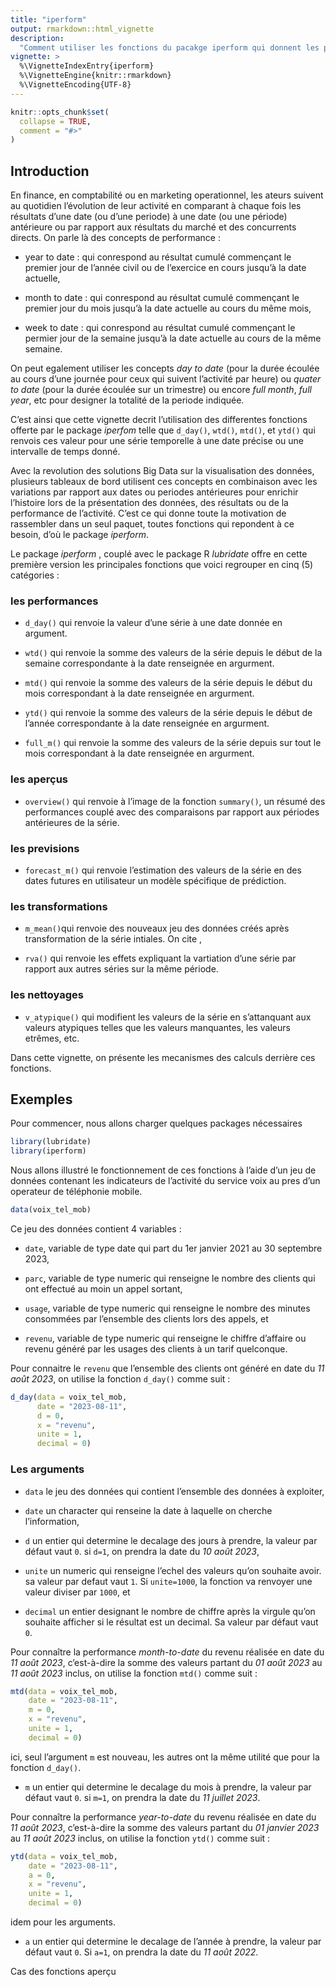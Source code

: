 ```yaml
---
title: "iperform"
output: rmarkdown::html_vignette
description:
  "Comment utiliser les fonctions du pacakge iperform qui donnent les performances de l'evolution d'une série temporelle à une date donnée."
vignette: >
  %\VignetteIndexEntry{iperform}
  %\VignetteEngine{knitr::rmarkdown}
  %\VignetteEncoding{UTF-8}
---
```


```r
knitr::opts_chunk$set(
  collapse = TRUE,
  comment = "#>"
)
```


## Introduction

En finance, en comptabilité ou en marketing operationnel, les ateurs suivent au quotidien l'évolution de leur activité en comparant à chaque fois les résultats d'une date (ou d'une periode) à une date (ou une période) antérieure ou par rapport aux résultats du marché et des concurrents directs. On parle là des concepts de performance :

* year to date : qui conrespond au résultat cumulé commençant le premier jour de l’année civil ou de l'exercice en cours jusqu’à la date actuelle,

* month to date : qui conrespond au résultat cumulé commençant le premier jour du mois jusqu’à la date actuelle au cours du même mois,

* week to date : qui conrespond au résultat cumulé commençant le permier jour de la semaine jusqu’à la date actuelle au cours de la même semaine.


On peut egalement utiliser les concepts *day to date* (pour la durée écoulée au cours d'une journée pour ceux qui suivent l’activité par heure) ou *quater to date* (pour la durée écoulée sur un trimestre) ou encore *full month*, *full year*, etc pour designer la totalité de la periode indiquée.

C'est ainsi que cette vignette decrit l'utilisation des differentes fonctions offerte par le package *iperfom* telle que `d_day()`, `wtd()`, `mtd()`, et `ytd()` qui renvois ces valeur pour une série temporelle à une date précise ou une intervalle de temps donné.

Avec la revolution des solutions Big Data sur la visualisation des données, plusieurs tableaux de bord utilisent ces concepts en combinaison avec les variations par rapport aux dates ou periodes antérieures pour enrichir l'histoire lors de la présentation des données, des résultats ou de la performance de l’activité. C'est ce qui donne toute la motivation de rassembler dans un seul paquet, toutes fonctions qui repondent à ce besoin, d'où le package *iperform*.

Le package *iperform* , couplé avec le package R *lubridate* offre en cette première version les principales fonctions que voici regrouper en cinq (5) catégories :

### les performances

* `d_day()` qui renvoie la valeur d'une série à une date donnée en argument.

* `wtd()` qui renvoie la somme des valeurs de la série depuis le début de la semaine correspondante à la date renseignée en argurment.

* `mtd()` qui renvoie la somme des valeurs de la série depuis le début du mois correspondant à la date renseignée en argurment.

* `ytd()` qui renvoie la somme des valeurs de la série depuis le début de l’année correspondante à la date renseignée en argurment.

* `full_m()` qui renvoie la somme des valeurs de la série depuis sur tout le mois correspondant à la date renseignée en argurment.


### les aperçus

* `overview()` qui renvoie à l'image de la fonction `summary()`, un résumé des performances couplé avec des comparaisons par rapport aux périodes antérieures de la série.



### les previsions

* `forecast_m()` qui renvoie l'estimation des valeurs de la série en des dates futures en utilisateur un modèle spécifique de prédiction.


### les transformations

* `m_mean()`qui renvoie des nouveaux jeu des données créés après transformation de la série intiales. On cite , 

* `rva()` qui renvoie les effets expliquant la vartiation d'une série par rapport aux autres séries sur la même période.


### les nettoyages

* `v_atypique()` qui modifient les valeurs de la série en s'attanquant aux valeurs atypiques telles que les valeurs manquantes, les valeurs etrêmes, etc.


Dans cette vignette, on présente les mecanismes des calculs derrière ces fonctions.


## Exemples

Pour commencer, nous allons charger quelques packages nécessaires

```r
library(lubridate)
library(iperform)

```


Nous allons illustré le fonctionnement de ces fonctions à l'aide d'un jeu de données contenant les indicateurs de l’activité du service voix au pres d'un operateur de téléphonie mobile.

```r
data(voix_tel_mob)

```

Ce jeu des données contient 4 variables :

* `date`, variable de type date qui part du 1er janvier 2021 au 30 septembre 2023,

* `parc`, variable de type numeric qui renseigne le nombre des clients qui ont effectué au moin un appel sortant,

* `usage`, variable de type numeric qui renseigne le nombre des minutes consommées par l'ensemble des clients lors des appels, et

* `revenu`, variable de type numeric qui renseigne le chiffre d'affaire ou revenu généré par les usages des clients à un tarif quelconque.


Pour connaitre le `revenu` que l'ensemble des clients ont généré en date du *11 août 2023*, on utilise la fonction `d_day()` comme suit :

```r
d_day(data = voix_tel_mob,
      date = "2023-08-11",
      d = 0,
      x = "revenu",
      unite = 1,
      decimal = 0)

```


### Les arguments

* `data` le jeu des données qui contient l'ensemble des données à exploiter,

* `date` un character qui renseine la date à laquelle on cherche l'information,

* `d` un entier qui determine le decalage des jours à prendre, la valeur par défaut vaut `0`. si `d=1`, on prendra la date du *10 août 2023*,

* `unite` un numeric qui renseigne l'echel des valeurs qu'on souhaite avoir.  sa valeur par defaut vaut `1`. Si `unite=1000`, la fonction va renvoyer une valeur diviser par `1000`, et

* `decimal` un entier designant le nombre de chiffre après la virgule qu'on souhaite afficher si le résultat est un decimal. Sa valeur par défaut vaut `0`.



Pour connaître la performance *month-to-date* du revenu réalisée en date du *11 août 2023*, c'est-à-dire la somme des valeurs partant du *01 août 2023* au *11 août 2023* inclus, on utilise la fonction `mtd()` comme suit :

```r
mtd(data = voix_tel_mob,
    date = "2023-08-11",
    m = 0,
    x = "revenu",
    unite = 1,
    decimal = 0)

```


ici, seul l'argument `m` est nouveau, les autres ont la même utilité que pour la fonction `d_day()`.

* `m` un entier qui determine le decalage du mois à prendre, la valeur par défaut vaut `0`. si `m=1`, on prendra la date du *11 juillet 2023*.


Pour connaître la performance *year-to-date* du revenu réalisée en date du *11 août 2023*, c'est-à-dire la somme des valeurs partant du *01 janvier 2023* au *11 août 2023* inclus, on utilise la fonction `ytd()` comme suit :

```r
ytd(data = voix_tel_mob,
    date = "2023-08-11",
    a = 0,
    x = "revenu",
    unite = 1,
    decimal = 0)

```

idem pour les arguments.

* `a` un entier qui determine le decalage de l’année à prendre, la valeur par défaut vaut `0`. Si `a=1`, on prendra la date du *11 août 2022*.


Cas des fonctions aperçu 

```r


```

